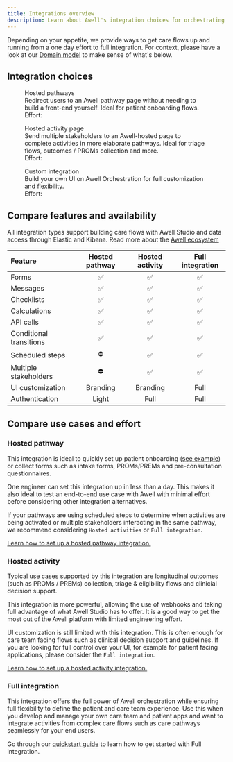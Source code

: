 ```yaml
---
title: Integrations overview
description: Learn about Awell's integration choices for orchestrating care flows
---
```


Depending on your appetite, we provide ways to get care flows up and running from a one day effort to full integration. For context, please have a look at our [Domain model](/awell-orchestration/docs/getting-started/domain-model) to make sense of what's below.

## Integration choices

<div className="grid grid-cols-3 gap-3">
  <figure className="flex flex-col justify-start">
    <img
      src="https://res.cloudinary.com/da7x4rzl4/image/upload/v1651756063/Developer%20portal/628df8e945c036bc4dc479bf_Home_Visual-p-1080.png"
      alt=""
      className="w-full sm:w-11/12 hidden"
    />
    <figcaption className="dark:text-slate-400 pt-1">
      <div className="font-semibold dark:text-sky-400">Hosted pathways</div>
      <span className="pt-3">
        Redirect users to an Awell pathway page without needing to build a
        front-end yourself. Ideal for patient onboarding flows.
      </span>
      <div className="pt-3">Effort:</div>
      <div className="flex pt-1">
        <div className="w-2.5 h-2.5 mr-1.5 rounded-full bg-sky-400"></div>
        <div className="w-2.5 h-2.5 mr-1.5 rounded-full bg-slate-300"></div>
        <div className="w-2.5 h-2.5 mr-1.5 rounded-full bg-slate-300"></div>
        <div className="w-2.5 h-2.5 mr-1.5 rounded-full bg-slate-300"></div>
        <div className="w-2.5 h-2.5 mr-1.5 rounded-full bg-slate-300"></div>
      </div>
    </figcaption>
  </figure>
  <figure className="flex flex-col justify-start">
    <img
      src="https://res.cloudinary.com/da7x4rzl4/image/upload/v1651756063/Developer%20portal/628df8e945c036bc4dc479bf_Home_Visual-p-1080.png"
      alt=""
      className="w-full sm:w-11/12 hidden"
    />
    <figcaption className="dark:text-slate-400 pt-1">
      <div className="font-semibold dark:text-sky-400">
        Hosted activity page
      </div>
      <span className="pt-3">
        Send multiple stakeholders to an Awell-hosted page to complete
        activities in more elaborate pathways. Ideal for triage flows, outcomes
        / PROMs collection and more.
      </span>
      <div className="pt-3">Effort:</div>
      <div className="flex pt-1">
        <div className="w-2.5 h-2.5 mr-1.5 rounded-full bg-sky-400"></div>
        <div className="w-2.5 h-2.5 mr-1.5 rounded-full bg-sky-400"></div>
        <div className="w-2.5 h-2.5 mr-1.5 rounded-full bg-slate-300"></div>
        <div className="w-2.5 h-2.5 mr-1.5 rounded-full bg-slate-300"></div>
        <div className="w-2.5 h-2.5 mr-1.5 rounded-full bg-slate-300"></div>
      </div>
    </figcaption>
  </figure>
  <figure className="flex flex-col justify-start">
    <img
      src="https://res.cloudinary.com/da7x4rzl4/image/upload/v1651756063/Developer%20portal/628df8e945c036bc4dc479bf_Home_Visual-p-1080.png"
      alt=""
      className="w-full sm:w-11/12 hidden"
    />
    <figcaption className="dark:text-slate-400 pt-1">
      <div className="font-semibold dark:text-sky-400">Custom integration</div>
      <span className="pt-3">
        Build your own UI on Awell Orchestration for full customization and
        flexibility.
      </span>
      <div className="pt-3">Effort:</div>
      <div className="flex pt-1">
        <div className="w-2.5 h-2.5 mr-1.5 rounded-full bg-sky-400"></div>
        <div className="w-2.5 h-2.5 mr-1.5 rounded-full bg-sky-400"></div>
        <div className="w-2.5 h-2.5 mr-1.5 rounded-full bg-sky-400"></div>
        <div className="w-2.5 h-2.5 mr-1.5 rounded-full bg-slate-300"></div>
        <div className="w-2.5 h-2.5 mr-1.5 rounded-full bg-slate-300"></div>
      </div>
    </figcaption>
  </figure>
</div>

## Compare features and availability

All integration types support building care flows with Awell Studio and data access through Elastic and Kibana. Read more about the [Awell ecosystem](/awell-orchestration/docs/getting-started/awell-ecosystem)

<div className="table-wrapper">
  <table>
    <thead>
      <tr>
        <th align="left">Feature</th>
        <th align="center">Hosted pathway</th>
        <th align="center">Hosted activity</th>
        <th align="center">Full integration</th>
      </tr>
    </thead>
    <tbody>
      <tr>
        <td align="left">Forms</td>
        <td align="center">✅</td>
        <td align="center">✅</td>
        <td align="center">✅</td>
      </tr>
      <tr>
        <td align="left">Messages</td>
        <td align="center">✅</td>
        <td align="center">✅</td>
        <td align="center">✅</td>
      </tr>
      <tr>
        <td align="left">Checklists</td>
        <td align="center">✅</td>
        <td align="center">✅</td>
        <td align="center">✅</td>
      </tr>
      <tr>
        <td align="left">Calculations</td>
        <td align="center">✅</td>
        <td align="center">✅</td>
        <td align="center">✅</td>
      </tr>
      <tr>
        <td align="left">API calls</td>
        <td align="center">✅</td>
        <td align="center">✅</td>
        <td align="center">✅</td>
      </tr>
      <tr>
        <td align="left">Conditional transitions</td>
        <td align="center">✅</td>
        <td align="center">✅</td>
        <td align="center">✅</td>
      </tr>
      <tr>
        <td align="left">Scheduled steps</td>
        <td align="center">⛔</td>
        <td align="center">✅</td>
        <td align="center">✅</td>
      </tr>
      <tr>
        <td align="left">Multiple stakeholders</td>
        <td align="center">⛔</td>
        <td align="center">✅</td>
        <td align="center">✅</td>
      </tr>
      <tr>
        <td align="left">UI customization</td>
        <td align="center">Branding</td>
        <td align="center">Branding</td>
        <td align="center">Full</td>
      </tr>
      <tr>
        <td align="left">Authentication</td>
        <td align="center">Light</td>
        <td align="center">Full</td>
        <td align="center">Full</td>
      </tr>
    </tbody>
  </table>
</div>

## Compare use cases and effort

### Hosted pathway

This integration is ideal to quickly set up patient onboarding ([see example](/awell-orchestration/examples/onboarding-pathway)) or collect forms such as intake forms, PROMs/PREMs and pre-consultation questionnaires.

One engineer can set this integration up in less than a day. This makes it also ideal to test an end-to-end use case with Awell with minimal effort before considering other integration alternatives.

If your pathways are using scheduled steps to determine when activities are being activated or multiple stakeholders interacting in the same pathway, we recommend considering `Hosted activities` or `Full integration`.

[Learn how to set up a hosted pathway integration.](/awell-orchestration/docs/integrations/hosted-pathway)

### Hosted activity

Typical use cases supported by this integration are longitudinal outcomes (such as PROMs / PREMs) collection, triage & eligibility flows and clinicial decision support.

This integration is more powerful, allowing the use of webhooks and taking full advantage of what Awell Studio has to offer. It is a good way to get the most out of the Awell platform with limited engineering effort.

UI customization is still limited with this integration. This is often enough for care team facing flows such as clinical decision support and guidelines. If you are looking for full control over your UI, for example for patient facing applications, please consider the `Full integration`.

[Learn how to set up a hosted activity integration.](/awell-orchestration/docs/integrations/hosted-activity)

### Full integration

This integration offers the full power of Awell orchestration while ensuring full flexibility to define the patient and care team experience. Use this when you develop and manage your own care team and patient apps and want to integrate activities from complex care flows such as care pathways seamlessly for your end users.

Go through our [quickstart guide](/awell-orchestration/docs/tutorials/get-started-with-awell) to learn how to get started with Full integration.
